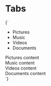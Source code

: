 
<Meta title="Tabs" />

# Tabs

<Preview>
  <Story name="Tab" height="200px" parameters={{
  design: config({
    type: 'figma',
    url: 'https://www.figma.com/file/l4Mt3dn3Ndtrvrb4aLcwXI/Design-Library?node-id=933%3A1'
  })
}}>{`
    <div>
      <div class="tabs">
        <ul>
          <li><a>Pictures</a></li>
          <li class="is-active"><a>Music</a></li>
          <li><a>Videos</a></li>
          <li><a>Documents</a></li>
        </ul>
      </div>
      <div class="tabs-content">
        <div class="tabs-panel"> Pictures content</div>
        <div class="tabs-panel is-active"> Music content</div>
        <div class="tabs-panel"> Videos content</div>
        <div class="tabs-panel"> Documents content</div>
      </div>
    </div>
  `}</Story>
</Preview>
